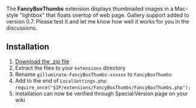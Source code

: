 The '''FancyBoxThumbs''' extension displays thumbnailed images in a Mac-style "lightbox" that floats overtop of web page. Gallery support added to version 0.7. Please test it and let me know how well it works for you in the discussions.

== Installation ==
# [https://github.com/gilluminate/FancyBoxThumbs/archive/master.zip Download the .zip file]
# Extract the files to your <code>extensions</code> directory
# Rename <code>gilluminate-FancyBoxThumbs-xxxxxx</code> to <code>FancyBoxThumbs</code>
# Add to the end of <code>LocalSettings.php</code>: <code>require_once("$IP/extensions/FancyBoxThumbs/FancyBoxThumbs.php");</code>
# Installation can now be verified through Special:Version page on your wiki
